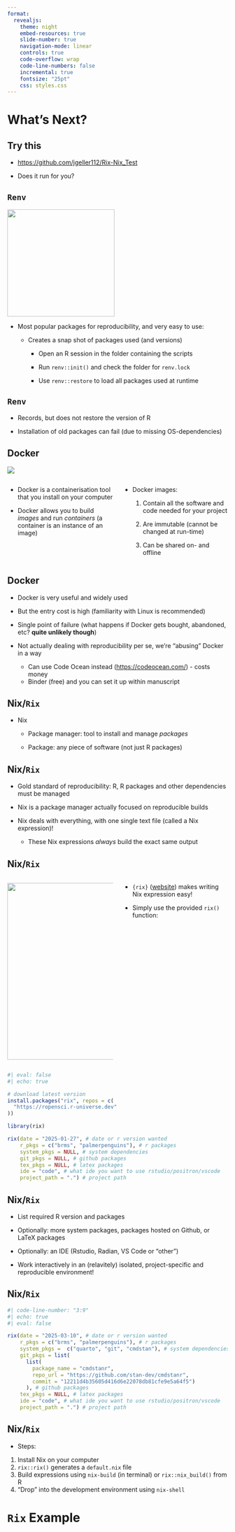 ```yaml
---
format:
  revealjs:
    theme: night
    embed-resources: true
    slide-number: true
    navigation-mode: linear
    controls: true
    code-overflow: wrap
    code-line-numbers: false
    incremental: true
    fontsize: "25pt"
    css: styles.css
---
```


# What's Next? {background-color="#FFCD00"}

## Try this

-   <https://github.com/jgeller112/Rix-Nix_Test>

-   Does it run for you?

## `Renv`

![](images/renv.png){fig-align="center" width="245"}

-   Most popular packages for reproducibility, and very easy to use:

    -   Creates a snap shot of packages used (and versions)

        -   Open an R session in the folder containing the scripts

        -   Run `renv::init()` and check the folder for `renv.lock`

        -   Use `renv::restore` to load all packages used at runtime

## `Renv`

-   Records, but does not restore the version of R

-   Installation of old packages can fail (due to missing OS-dependencies)

## Docker

![](images/docker.png){fig-align="center"}

::::: columns
::: {.column width="50%"}
-   Docker is a containerisation tool that you install on your computer

-   Docker allows you to build *images* and run *containers* (a container is an instance of an image)
:::

::: {.column width="50%"}
-   Docker images:

    1.  Contain all the software and code needed for your project

    2.  Are immutable (cannot be changed at run-time)

    3.  Can be shared on- and offline
:::
:::::

## Docker

-   Docker is very useful and widely used

-   But the entry cost is high (familiarity with Linux is recommended)

-   Single point of failure (what happens if Docker gets bought, abandoned, etc? **quite unlikely though**)

-   Not actually dealing with reproducibility per se, we’re “abusing” Docker in a way

    ::: callout-tip
    -   Can use Code Ocean instead (<https://codeocean.com/>) - costs money
    -   Binder (free) and you can set it up within manuscript
    :::

## Nix/`Rix`

-   Nix

    -   Package manager: tool to install and manage *packages*

    -   Package: any piece of software (not just R packages)

## Nix/`Rix`

-   Gold standard of reproducibility: R, R packages and other dependencies must be managed

-   Nix is a package manager actually focused on reproducible builds

-   Nix deals with everything, with one single text file (called a Nix expression)!

    -   These Nix expressions *always* build the exact same output

## Nix/`Rix`

::::: columns
::: {.column width="50%"}
![](images/example_rix.png){fig-align="center" width="404"}
:::

::: {.column width="50%"}
-   `{rix}` ([website](https://docs.ropensci.org/rix/)) makes writing Nix expression easy!

-   Simply use the provided `rix()` function:
:::
:::::

```r
#| eval: false 
#| echo: true

# download latest version
install.packages("rix", repos = c(
  "https://ropensci.r-universe.dev"
))

library(rix)

rix(date = "2025-01-27", # date or r version wanted
    r_pkgs = c("brms", "palmerpenguins"), # r packages
    system_pkgs = NULL, # system dependencies
    git_pkgs = NULL, # github packages
    tex_pkgs = NULL, # latex packages
    ide = "code", # what ide you want to use rstudio/positron/vscode
    project_path = ".") # project path
```

## Nix/`Rix`

-   List required R version and packages

-   Optionally: more system packages, packages hosted on Github, or LaTeX packages

-   Optionally: an IDE (Rstudio, Radian, VS Code or “other”)

-   Work interactively in an (relavitely) isolated, project-specific and reproducible environment!

## Nix/`Rix`

```r
#| code-line-number: "3:9"
#| echo: true
#| eval: false 

rix(date = "2025-03-10", # date or r version wanted
    r_pkgs = c("brms", "palmerpenguins"), # r packages
    system_pkgs =  c("quarto", "git", "cmdstan"), # system dependencies
    git_pkgs = list(
      list(
        package_name = "cmdstanr",
        repo_url = "https://github.com/stan-dev/cmdstanr",
        commit = "12211d4b35605d416d6e22078db81cfe9e5a64f5")
      ), # github packages
    tex_pkgs = NULL, # latex packages
    ide = "code", # what ide you want to use rstudio/positron/vscode
    project_path = ".") # project path
```

## Nix/`Rix`

-   Steps:

1.  Install Nix on your computer
2.  `rix::rix()` generates a `default.nix` file
3.  Build expressions using `nix-build` (in terminal) or `rix::nix_build()` from R
4.  “Drop” into the development environment using `nix-shell`

# `Rix` Example
